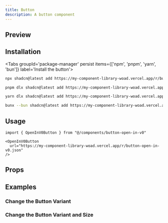 ```yaml
---
title: Button
description: A button component
---
```



## Preview

<Card className="items-center justify-center min-h-[350px] bg-background shadow-none">
    <OpenInV0Button 
    url="https://my-component-library-woad.vercel.app/r/button-open-in-v0.json"
    title="JT Builds Stuff - Open in v0"
    prompt="This is a button to open a component in v0"
    />
</Card>

## Installation

<Tabs groupId='package-manager' persist items={['npm', 'pnpm', 'yarn', 'bun']} label='Install the button'>

```bash tab="npm"
npx shadcn@latest add https://my-component-library-woad.vercel.app/r/button-open-in-v0
```

```bash tab="pnpm"
pnpm dlx shadcn@latest add https://my-component-library-woad.vercel.app/r/button-open-in-v0
```

```bash tab="yarn"
yarn dlx shadcn@latest add https://my-component-library-woad.vercel.app/r/button-open-in-v0
```

```bash tab="bun"
bunx --bun shadcn@latest add https://my-component-library-woad.vercel.app/r/button-open-in-v0
```

</Tabs>

## Usage

```tsx
import { OpenInV0Button } from "@/components/button-open-in-v0"
```

```tsx
<OpenInV0Button 
  url="https://my-component-library-woad.vercel.app/r/button-open-in-v0.json"
/>
```

## Props

<AutoTypeTable path="./src/components/button-open-in-v0.tsx" name="OpenInV0ButtonProps" />

## Examples

### Change the Button Variant

<Card className="items-center justify-center min-h-[350px] bg-background shadow-none">
<OpenInV0Button 
  url="https://my-component-library-woad.vercel.app/r/button-open-in-v0.json"
  buttonVariant="secondary"
/>
</Card>

### Change the Button Variant and Size

<Card className="items-center justify-center min-h-[350px] bg-background shadow-none">
<OpenInV0Button 
  url="https://my-component-library-woad.vercel.app/r/button-open-in-v0.json"
  title="JT Builds Stuff - Open in v0"
  prompt="This is a button to open a component in v0"
  buttonSize="icon"
  buttonVariant="ghost"
/>
</Card>

